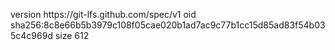version https://git-lfs.github.com/spec/v1
oid sha256:8c8e66b5b3979c108f05cae020b1ad7ac9c77b1cc15d85ad83f54b035c4c969d
size 612
